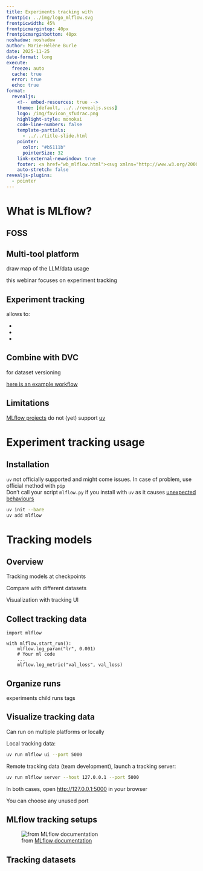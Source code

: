 ```yaml
---
title: Experiments tracking with
frontpic: ../img/logo_mlflow.svg
frontpicwidth: 45%
frontpicmargintop: 40px
frontpicmarginbottom: 40px
noshadow: noshadow
author: Marie-Hélène Burle
date: 2025-11-25
date-format: long
execute:
  freeze: auto
  cache: true
  error: true
  echo: true
format:
  revealjs:
    <!-- embed-resources: true -->
    theme: [default, ../../revealjs.scss]
    logo: /img/favicon_sfudrac.png
    highlight-style: monokai
    code-line-numbers: false
    template-partials:
      - ../../title-slide.html
    pointer:
      color: "#b5111b"
      pointerSize: 32
    link-external-newwindow: true
    footer: <a href="wb_mlflow.html"><svg xmlns="http://www.w3.org/2000/svg" width="16" height="16" fill="rgb(153, 153, 153)" class="bi bi-arrow-90deg-up" viewBox="0 0 16 16"><path fill-rule="evenodd" d="M4.854 1.146a.5.5 0 0 0-.708 0l-4 4a.5.5 0 1 0 .708.708L4 2.707V12.5A2.5 2.5 0 0 0 6.5 15h8a.5.5 0 0 0 0-1h-8A1.5 1.5 0 0 1 5 12.5V2.707l3.146 3.147a.5.5 0 1 0 .708-.708l-4-4z"/></svg>&nbsp;Back to webinar page</a>
    auto-stretch: false
revealjs-plugins:
  - pointer
---
```


# What is MLflow?

## FOSS {.center}

## Multi-tool platform {.center}

draw map of the LLM/data usage

this webinar focuses on experiment tracking

## Experiment tracking {.center}

allows to:

-
- 
-

## Combine with DVC {.center}

for dataset versioning

[here is an example workflow](https://dev.to/aws-builders/ml-done-right-versioning-datasets-and-models-with-dvc-mlflow-4p3f)

## Limitations {.center}

[MLflow projects](https://mlflow.org/docs/latest/ml/projects/#environment) do not (yet) support [uv](https://docs.astral.sh/uv/)



# Experiment tracking usage

## Installation {.center}

:::{.info}

`uv` not officially supported and might come issues. In case of problem, use official method with `pip` \
Don't call your script `mlflow.py` if you install with `uv` as it causes [unexpected behaviours](https://github.com/mlflow/mlflow/issues/18387)

:::

```.bash
uv init --bare
uv add mlflow
```

# Tracking models

## Overview {.center}

Tracking models at checkpoints

Compare with different datasets

Visualization with tracking UI

## Collect tracking data {.center}

```.python
import mlflow

with mlflow.start_run():
    mlflow.log_param("lr", 0.001)
    # Your ml code
    ...
    mlflow.log_metric("val_loss", val_loss)
```

## Organize runs {.center}

experiments
child runs
tags

## Visualize tracking data {.center}

Can run on multiple platforms or locally

Local tracking data:

```.bash
uv run mlflow ui --port 5000
```

Remote tracking data (team development), launch a tracking server:

```.bash
uv run mlflow server --host 127.0.0.1 --port 5000
```

In both cases, open <http://127.0.0.1:5000> in your browser

:::{.note}

You can choose any unused port

:::

## MLflow tracking setups {.center}

![from [MLflow documentation](https://mlflow.org/docs/latest/ml/tracking/)](../img/mlflow_tracking_setup.png)

## Tracking datasets {.center}
